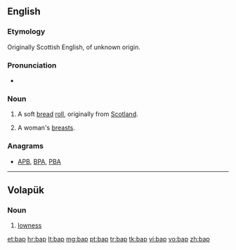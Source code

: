 {{also|bắp}}
==English==

===Etymology===
Originally Scottish English, of unknown origin.

===Pronunciation===
* {{IPA|/bæp/}}

===Noun===
{{en-noun}}

# A soft [[bread]] [[roll]], originally from [[Scotland]].
# {{British|slang|in plural}} A woman's [[breasts]].

===Anagrams===
* [[APB#English|APB]], [[BPA#English|BPA]], [[PBA#English|PBA]]

----

==Volapük==

===Noun===
{{head|vo|noun}}

# [[lowness]]

[[et:bap]]
[[hr:bap]]
[[lt:bap]]
[[mg:bap]]
[[pt:bap]]
[[tr:bap]]
[[tk:bap]]
[[vi:bap]]
[[vo:bap]]
[[zh:bap]]